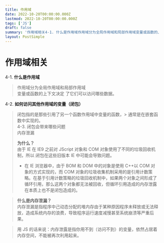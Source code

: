 ```yaml
---
title: 作用域
date: 2022-10-20T00:00:00.000Z
lastmod: 2022-10-20T00:00:00.000Z
tags: ['JS']
draft: false
summary: '作用域相关4-1. 什么是作用域作用域分为全局作用域和局部作用域变量或函数的上下文决定 了它们可以访问哪些数据。4-2. 如何访问其他作用域的变量（闭包）闭包指的是那些引用了另一个函数...'
layout: PostSimple
---
```


# 作用域相关

4-1. **什么是作用域**

> 作用域分为全局作用域和局部作用域  
> 变量或函数的上下文决定 了它们可以访问哪些数据。

4-2. **如何访问其他作用域的变量（闭包）**

> 闭包指的是那些引用了另一个函数作用域中变量的函数，> 通常是在嵌套函数中实现的。  
> 4-3. 闭包会带来哪些问题  
> 内存泄漏
>
> **为什么？**  
> 由于 IE 在 IE9 之前对 JScript 对象和 COM 对象使用了不同的垃圾回收机制，所以 闭包在这些旧版本 IE 中可能会导致问题。
>
> - 在 IE 浏览器中，由于 BOM 和 DOM 中的对象是使用 C++以 COM 对象的方式实现的，而 COM 对象的垃圾收集机制采用的是引用计数策略。在基于引用计数策略的垃圾回收机制中，如果两个对象之间形成了循环引用，那么这两个对象都无法被回收，但循环引用造成的内存泄露在本质上也不是闭包造成的。

> **什么是内存泄漏？**  
>  内存泄漏是指程序中己动态分配的堆内存由于某种原因程序未释放或无法释放，造成系统内存的浪费，导致程序运行速度减慢甚至系统崩溃等严重后果。

> 用 JS 的话来说：内存泄露是指你用不到（访问不到）的变量，依然占居着内存空间，不能被再次利用起来。
